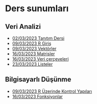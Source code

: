 # Ders sunumları

## Veri Analizi

+ [02/03/2023 Tanıtım Dersi](../00-sunumlar/01-00-preface.html)
+ [09/03/2023 R Giriş](../00-sunumlar/01-01-r-giris.html)
+ [09/03/2023 Vektörler](../00-sunumlar/01-02-vektorler.html)
+ [16/03/2023 Matrisler](../00-sunumlar/01-03-matrisler.html)
+ [16/03/2023 Veri çerçeveleri](../00-sunumlar/01-04-veri-cerceveleri.html)
+ [23/03/2023 Listeler](../00-sunumlar/01-05-listeler.html)

## Bilgisayarlı Düşünme

+ [09/03/2023 R Üzerinde Kontrol Yapıları](../00-sunumlar/02-01-ileri-seviye-r-01.html)
+ [16/03/2023 Fonksiyonlar](../00-sunumlar/02-02-ileri-seviye-r-02.html)